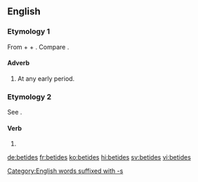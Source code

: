 ==English==

===Etymology 1===
From {{etyl|enm|en}} {{term|be-||lang=enm}} + {{term|tide||lang=enm|time}} + {{term|-s|lang=enm}}. Compare {{etyl|stq|-}} {{m|stq|bietiede||from time to time; now and then}}.

====Adverb====
{{en-adv|-}}

# At any early period.

===Etymology 2===
See {{m|en|betide}}.

====Verb====
{{head|en|verb form}}

# {{en-third-person singular of|betide}}

[[Category:English words suffixed with -s]]

[[de:betides]]
[[fr:betides]]
[[ko:betides]]
[[hi:betides]]
[[sv:betides]]
[[vi:betides]]